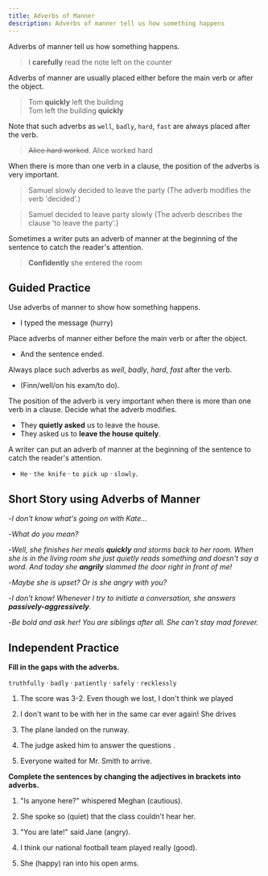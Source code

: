 ```yaml
---
title: Adverbs of Manner
description: Adverbs of manner tell us how something happens
---
```


Adverbs of manner tell us how something happens.

> I **carefully** read the note left on the counter

Adverbs of manner are usually placed either before the main verb or after the object.

> Tom **quickly** left the building  
> Tom left the building **quickly**

Note that such adverbs as `well`, `badly`, `hard`, `fast` are always placed after the verb.

> ~~Alice hard worked~~. Alice worked hard

When there is more than one verb in a clause, the position of the adverbs is very important.

> Samuel slowly decided to leave the party (The adverb modifies the verb 'decided'.)

> Samuel decided to leave party slowly (The adverb describes the clause 'to leave the party'.)

Sometimes a writer puts an adverb of manner at the beginning of the sentence to catch the reader's attention.

> **Confidently** she entered the room

## Guided Practice

<Sidenote mt={8}>Use adverbs of manner to show how something happens.</Sidenote>

- I typed the message (hurry) <Blank /> <InfoTooltip label="hurriedly" />

<Sidenote>Place adverbs of manner either before the main verb or after the object.</Sidenote>

- And the sentence ended. <InfoTooltip label="And the sentence ended abruptly/And the sentence abruptly ended." />

<Sidenote>Always place such adverbs as _well_, _badly_, _hard_, _fast_ after the verb.</Sidenote>

- (Finn/well/on his exam/to do). <InfoTooltip label="Finn did well on his exam." />

<Sidenote>
  The position of the adverb is very important when there is more than one verb in a clause. Decide
  what the adverb modifies.
</Sidenote>

- They **quietly asked** us to leave the house. <InfoTooltip label="The adverb modifies the verb 'asked'" />
- They asked us to **leave the house quitely**. <InfoTooltip label="The adverb describes the clause 'to leave the house'" />

<Sidenote>
  A writer can put an adverb of manner at the beginning of the sentence to catch the reader's
  attention.
</Sidenote>

- `He` · `the knife` · `to pick up` · `slowly`. <InfoTooltip label="Slowly he picked up the knife" />

## Short Story using Adverbs of Manner

-_I don't know what's going on with Kate..._

-_What do you mean?_

-_Well, she finishes her meals **quickly** and storms back to her room. When she is in the living room she just quietly reads something and doesn't say a word. And today she **angrily** slammed the door right in front of me!_

-_Maybe she is upset? Or is she angry with you?_

-_I don't know! Whenever I try to initiate a conversation, she answers **passively-aggressively**._

-_Be bold and ask her! You are siblings after all. She can't stay mad forever._

## Independent Practice

**Fill in the gaps with the adverbs.**

`truthfully` · `badly` · `patiently` · `safely` · `recklessly`

1. The score was 3-2. Even though we lost, I don't think we played <Blank /> <InfoTooltip label="badly" />

2. I don't want to be with her in the same car ever again! She drives <Blank /> <InfoTooltip label="recklessly" />

3. The plane landed <Blank /> on the runway. <InfoTooltip label="safely" />

4. The judge asked him to answer the questions <Blank /> . <InfoTooltip label="truthfully" />

5. Everyone waited <Blank /> for Mr. Smith to arrive. <InfoTooltip label="patiently" />

**Complete the sentences by changing the adjectives in brackets into adverbs.**

1. "Is anyone here?" whispered Meghan <Blank /> (cautious). <InfoTooltip label="cautiously" />

2. She spoke so <Blank /> (quiet) that the class couldn't hear her. <InfoTooltip label="quietly" />

3. "You are late!" said Jane <Blank /> (angry). <InfoTooltip label="angrily" />

4. I think our national football team played really <Blank /> (good).<InfoTooltip label="well" />

5. She <Blank /> (happy) ran into his open arms. <InfoTooltip label="happily" />
